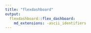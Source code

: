 ```yaml
---
title: "flexdashboard"
output: 
  flexdashboard::flex_dashboard:
    md_extensions: -ascii_identifiers
---
```

